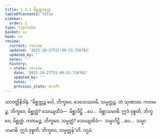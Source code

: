 ```yaml
---
title: 1.3.1 မိစ္ဆတ္တသုတ္တ
tableOfContents: false
sidebar:
  order: 1
type: tipitaka
basket: su
book: sn
review:
  current: review
  updated: '2025-10-27T21:49:23.716762'
  updated_by: ''
  notes: ''
  history:
  - state: review
    date: '2025-10-27T21:49:23.716762'
    updated_by: ''
    notes: ''
    previous_state: draft
---
```



<ReviewStatus review={frontmatter.review} showDetails={true} />

<HypothesisAnnotation frontmatter={frontmatter} />

<DynamicBreadcrumb />

<Division number="21" book="sn" e="ch" v="18" p="282">

<Paragraph number="88" book="sn">
သာဝတ္ထိနိဒါနံ. “မိစ္ဆတ္တဉ္စ ဝေါ, ဘိက္ခဝေ, ဒေသေဿာမိ, သမ္မတ္တဉ္စ. တံ သုဏာထ. ကတမဉ္စ, ဘိက္ခဝေ, မိစ္ဆတ္တံ? သေယျထိဒံ—  မိစ္ဆာဒိဋ္ဌိ …ပေ…  မိစ္ဆာသမာဓိ. ဣဒံ ဝုစ္စတိ, ဘိက္ခဝေ, မိစ္ဆတ္တံ. ကတမဉ္စ, ဘိက္ခဝေ, သမ္မတ္တံ? သေယျထိဒံ—  သမ္မာဒိဋ္ဌိ …ပေ…  သမ္မာသမာဓိ. ဣဒံ ဝုစ္စတိ, ဘိက္ခဝေ, သမ္မတ္တန်”တိ.

</Paragraph>
</Division>

<Paragraph number="89" type="center" book="sn">
ပဌမံ.
</Paragraph>